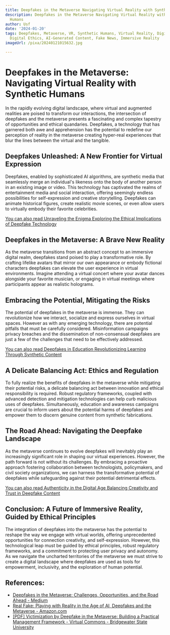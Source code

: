 ```yaml
---
title: Deepfakes in the Metaverse Navigating Virtual Reality with Synthetic Humans
description: Deepfakes in the Metaverse Navigating Virtual Reality with Synthetic
  Humans
author: Usf
date: '2024-01-20'
tags: Deepfakes, Metaverse, VR, Synthetic Humans, Virtual Reality, Digital Identity,
  Digital Ethics, AI-Generated Content, Fake News, Immersive Reality
imageUrl: /pixa/20240121015632.jpg

---
```

# Deepfakes in the Metaverse: Navigating Virtual Reality with Synthetic  Humans

In the rapidly evolving digital landscape, where virtual and  augmented realities are poised to transform our interactions, the intersection  of deepfakes and the metaverse presents a fascinating  and complex tapestry of opportunities and ethical quandaries. Deepfakes, a technology that has  garnered both awe and apprehension has the potential to redefine  our perception of reality in the metaverse creating hyper-real experiences that blur the lines between the virtual and the tangible.

## Deepfakes Unleashed: A New Frontier for Virtual Expression

Deepfakes, enabled by sophisticated  AI algorithms, are synthetic media that seamlessly merge an individual's likeness onto the body of another person in an existing image or video. This technology has captivated the realms of entertainment media  and  social interaction, offering seemingly endless possibilities for self-expression and creative storytelling. Deepfakes can animate historical  figures, create realistic movie scenes, or even allow users to  virtually embody their favorite celebrities.

[You  can also read Unraveling  the Enigma Exploring the Ethical Implications of Deepfake Technology](Unraveling%20the%20Enigma%20Exploring%20the%20Ethical%20Implications%20of%20Deepfake%20Technology)


## Deepfakes in the  Metaverse: A Brave New Reality

As the metaverse transitions from an abstract  concept  to an immersive digital realm, deepfakes stand poised to play a transformative role. By crafting lifelike avatars that mirror  our own appearance  or embody fictional  characters deepfakes  can elevate the user experience in  virtual environments.  Imagine attending a virtual  concert where your avatar dances alongside your favorite musician,  or engaging in virtual meetings where participants appear as  realistic holograms.

## Embracing the Potential,  Mitigating the Risks

The potential of deepfakes in the metaverse is immense. They can revolutionize how we interact, socialize and express ourselves in virtual spaces. However as with any emerging technology, there are potential pitfalls that must be carefully considered. Misinformation campaigns privacy breaches and the dissemination of non-consensual deepfakes are just a few of the challenges that need to be effectively addressed.

[You  can also read Deepfakes in Education Revolutionizing Learning Through Synthetic Content](Deepfakes%20in%20Education%20Revolutionizing%20Learning%20Through%20Synthetic%20Content)


## A Delicate Balancing Act:  Ethics and Regulation

To  fully realize the benefits of deepfakes in the metaverse while mitigating their  potential risks, a delicate balancing  act between innovation and ethical responsibility is required. Robust  regulatory frameworks, coupled with advanced detection and mitigation technologies can  help curb malicious uses of deepfakes.  Simultaneously, education and awareness campaigns are  crucial  to inform users  about the  potential harms of deepfakes and empower them to discern  genuine content from  synthetic fabrications.

## The Road Ahead: Navigating the Deepfake Landscape

As the metaverse continues to evolve deepfakes will inevitably play an increasingly significant role in shaping  our virtual experiences. However, the path forward is not without its  challenges. By embracing a proactive  approach fostering collaboration between technologists, policymakers, and civil society organizations, we can harness the transformative potential of deepfakes while safeguarding against their  potential detrimental  effects.

[You can also read Authenticity in the Digital Age Balancing Creativity and Trust in Deepfake Content](Authenticity%20in%20the%20Digital%20Age%20Balancing%20Creativity%20and%20Trust%20in%20Deepfake%20Content)


## Conclusion: A Future of Immersive Reality, Guided by Ethical Principles

The integration of deepfakes into the  metaverse has  the potential to reshape the way we engage with virtual worlds, offering unprecedented opportunities for connection creativity, and self-expression. However, this  technological leap must  be guided by ethical principles, robust regulatory frameworks, and a commitment to protecting user  privacy and autonomy. As we navigate the  uncharted territories  of the metaverse we must strive to create a digital landscape where deepfakes are used as  tools for empowerment, inclusivity, and the exploration of  human  potential.

## References:
- [Deepfakes in the Metaverse: Challenges, Opportunities, and the Road Ahead - Medium](https://medium.com/@aritonangjoshua95/deepfakes-in-the-metaverse-challenges-opportunities-and-the-road-ahead-e012e83473ed)
- [Real Fake: Playing with Reality in the Age of AI, Deepfakes and the Metaverse - Amazon.com](https://www.amazon.com/Real-Fake-Playing-Deepfakes-Metaverse/dp/9493170683)
- [[PDF] Victimization by Deepfake in the Metaverse: Building a Practical Management Framework - Virtual Commons - Bridgewater State University](https://vc.bridgew.edu/cgi/viewcontent.cgi?article=1171&context=ijcic)
